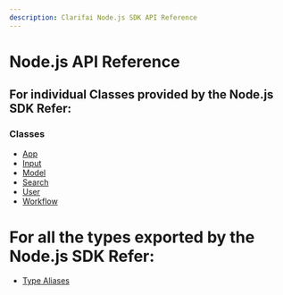 ```yaml
---
description: Clarifai Node.js SDK API Reference
---
```

# Node.js API Reference

## For individual Classes provided by the Node.js SDK Refer:

### Classes

- [App](classes/App.md)
- [Input](classes/Input.md)
- [Model](classes/Model.md)
- [Search](classes/Search.md)
- [User](classes/User.md)
- [Workflow](classes/Workflow.md)

# For all the types exported by the Node.js SDK Refer: 

- [Type Aliases](modules.md#type-aliases)


<DocCardList items={useCurrentSidebarCategory().items}/>